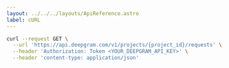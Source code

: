 ---
layout: ../../../layouts/ApiReference.astro
label: cURL
---

```bash
curl --request GET \
  --url 'https://api.deepgram.com/v1/projects/{project_id}/requests' \
  --header 'Authorization: Token <YOUR_DEEPGRAM_API_KEY>' \
  --header 'content-type: application/json'
```
